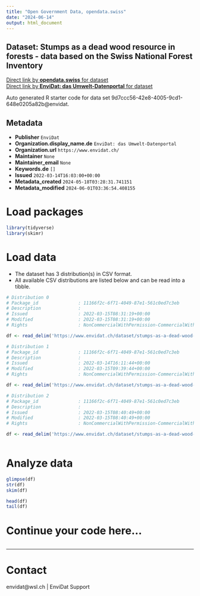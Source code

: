 ```yaml
---
title: "Open Government Data, opendata.swiss"
date: "2024-06-14"
output: html_document
---
```


## Dataset: Stumps as a dead wood resource in forests - data based on the Swiss National Forest Inventory



[Direct link by **opendata.swiss** for dataset](https://opendata.swiss/de/dataset/stumps-as-a-dead-wood-resource-in-forests-data-based-on-the-swiss-national-forest-inventory)<br>
[Direct link by **EnviDat: das Umwelt-Datenportal** for dataset](https://www.envidat.ch/#/metadata/stumps-as-a-dead-wood-resource)

Auto generated R starter code for data set 9d7ccc56-42e8-4005-9cd1-648e0205a82b@envidat.

## Metadata

- **Publisher** `EnviDat`
- **Organization.display_name.de** `EnviDat: das Umwelt-Datenportal`
- **Organization.url** `https://www.envidat.ch/`
- **Maintainer** `None`
- **Maintainer_email** `None`
- **Keywords.de** `[]`
- **Issued** `2022-03-14T16:03:00+00:00`
- **Metadata_created** `2024-05-18T03:28:31.741151`
- **Metadata_modified** `2024-06-01T03:36:54.408155`


# Load packages

```r

library(tidyverse)
library(skimr)

```

# Load data

-   The dataset has 3 distribution(s) in CSV format.
-   All available CSV distributions are listed below and can be read into a tibble.

```r

# Distribution 0
# Package_id               : 11166f2c-6f71-4049-87e1-561c0ed7c3eb
# Description              : 
# Issued                   : 2022-03-15T08:31:19+00:00
# Modified                 : 2022-03-15T08:31:19+00:00
# Rights                   : NonCommercialWithPermission-CommercialWithPermission-ReferenceRequired

df <- read_delim('https://www.envidat.ch/dataset/stumps-as-a-dead-wood-resource/resource/723bfcc7-f2b5-4030-94d5-86bac0f52250')

# Distribution 1
# Package_id               : 11166f2c-6f71-4049-87e1-561c0ed7c3eb
# Description              : 
# Issued                   : 2022-03-14T16:11:44+00:00
# Modified                 : 2022-03-15T09:39:44+00:00
# Rights                   : NonCommercialWithPermission-CommercialWithPermission-ReferenceRequired

df <- read_delim('https://www.envidat.ch/dataset/stumps-as-a-dead-wood-resource/resource/8de64d6a-4d7a-4233-a5ab-c4485b1f40a6')

# Distribution 2
# Package_id               : 11166f2c-6f71-4049-87e1-561c0ed7c3eb
# Description              : 
# Issued                   : 2022-03-15T08:40:49+00:00
# Modified                 : 2022-03-15T08:40:49+00:00
# Rights                   : NonCommercialWithPermission-CommercialWithPermission-ReferenceRequired

df <- read_delim('https://www.envidat.ch/dataset/stumps-as-a-dead-wood-resource/resource/82cad928-4741-415e-a3c7-f19ca4a0d72e')



```

# Analyze data

```r

glimpse(df)
str(df)
skim(df)

head(df)
tail(df)

```

# Continue your code here...

```r

```

------------------------------------------------------------------------

# Contact

envidat@wsl.ch | EnviDat Support
